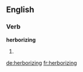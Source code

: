 ==English==

===Verb===
'''herborizing'''

# {{present participle of|herborize}}

[[de:herborizing]]
[[fr:herborizing]]